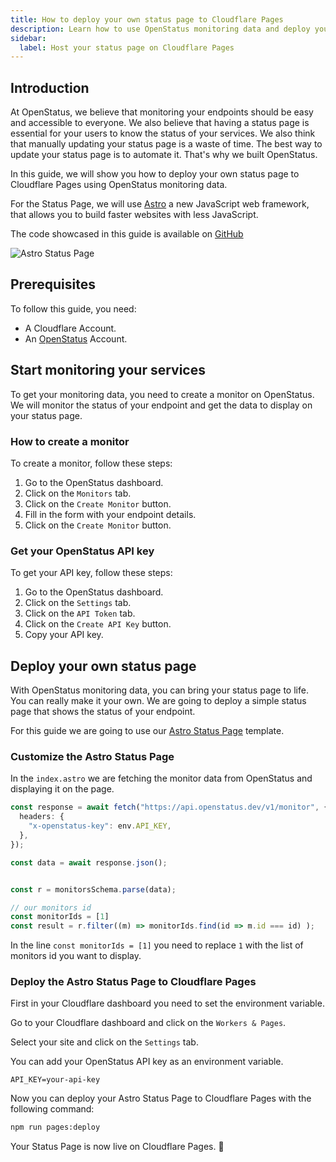 ```yaml
---
title: How to deploy your own status page to Cloudflare Pages
description: Learn how to use OpenStatus monitoring data and deploy your own Status Page to cloudflare pages.
sidebar:
  label: Host your status page on Cloudflare Pages
---
```


## Introduction

At OpenStatus, we believe that monitoring your endpoints should be easy and accessible to everyone.
We also believe that having a status page is essential for your users to know the status of your services.
We also think that manually updating your status page is a waste of time. The best way to update your status page is to automate it. That's why we built OpenStatus.

In this guide, we will show you how to deploy your own status page to Cloudflare Pages using OpenStatus monitoring data.

For the Status Page, we will use [Astro](https://astro.build/) a new JavaScript web framework, that allows you to build faster websites with less JavaScript.

The code showcased in this guide is available on [GitHub](https://github.com/openstatusHQ/astro-status-page)



  <Image
    src={statusPage}
    alt="Astro Status Page"
  />


## Prerequisites

To follow this guide, you need:

- A Cloudflare Account.
- An [OpenStatus](https://www.openstatus.dev) Account.

## Start monitoring your services

To get your monitoring data, you need to create a monitor on OpenStatus.
We will monitor the status of your endpoint and get the data to display on your status page.


### How to create a monitor

To create a monitor, follow these steps:
1. Go to the OpenStatus dashboard.
2. Click on the `Monitors` tab.
3. Click on the `Create Monitor` button.
4. Fill in the form with your endpoint details.
5. Click on the `Create Monitor` button.


### Get your OpenStatus API key

To get your API key, follow these steps:

1. Go to the OpenStatus dashboard.
2. Click on the `Settings` tab.
3. Click on the `API Token` tab.
4. Click on the `Create API Key` button.
5. Copy your API key.

## Deploy your own status page

With OpenStatus monitoring data, you can bring your status page to life. You can really make it your own.
We are going to deploy a simple status page that shows the status of your endpoint.

For this guide we are going to use our [Astro Status Page](https://github.com/openstatusHQ/astro-status-page) template.

### Customize the Astro Status Page

In the `index.astro` we are fetching the monitor data from OpenStatus and displaying it on the page.

```ts
const response = await fetch("https://api.openstatus.dev/v1/monitor", {
  headers: {
    "x-openstatus-key": env.API_KEY,
  },
});

const data = await response.json();


const r = monitorsSchema.parse(data);

// our monitors id
const monitorIds = [1]
const result = r.filter((m) => monitorIds.find(id => m.id === id) );
```

In the line `const monitorIds = [1]` you need to replace `1` with the list of monitors id you want to display.


### Deploy the Astro Status Page to Cloudflare Pages

First in your Cloudflare dashboard you need to set the environment variable.

Go to your Cloudflare dashboard and click on the `Workers & Pages`.

Select your site and click on the `Settings` tab.

You can add your OpenStatus API key as an environment variable.

```env
API_KEY=your-api-key
```

Now you can deploy your Astro Status Page to Cloudflare Pages with the following command:

```bash
npm run pages:deploy
```

Your Status Page is now live on Cloudflare Pages. 🎉